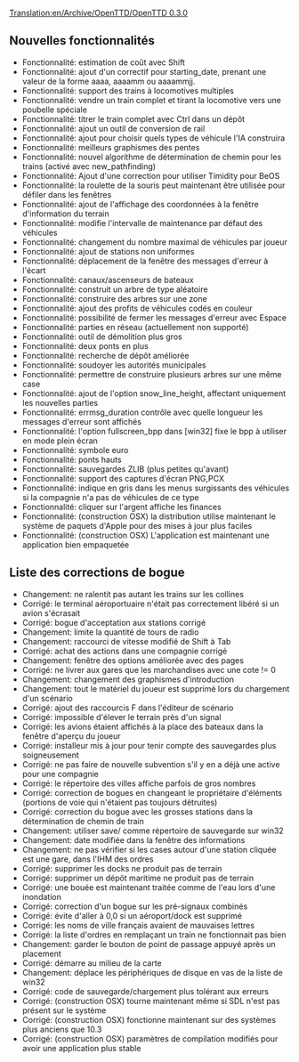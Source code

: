 [[Translation:en/Archive/OpenTTD/OpenTTD 0.3.0]]

{{fr/Archive/OpenTTD/Navigation}}
{{fr/Archive/OpenTTD/Livraison|prec=fr/Archive/OpenTTD/OpenTTD 0.2.1|suiv=fr/Archive/OpenTTD/OpenTTD 0.3.1|date=14/04/2004}}

==Nouvelles fonctionnalités==
*Fonctionnalité: estimation de coût avec Shift
*Fonctionnalité: ajout d'un correctif pour starting_date, prenant une valeur de la forme aaaa, aaaamm ou aaaammjj.
*Fonctionnalité: support des trains à locomotives multiples
*Fonctionnalité: vendre un train complet et tirant la locomotive vers une poubelle spéciale
*Fonctionnalité: titrer le train complet avec Ctrl dans un dépôt
*Fonctionnalité: ajout un outil de conversion de rail
*Fonctionnalité: ajout pour choisir quels types de véhicule l'IA construira
*Fonctionnalité: meilleurs graphismes des pentes
*Fonctionnalité: nouvel algorithme de détermination de chemin pour les trains (activé avec new_pathfinding)
*Fonctionnalité: Ajout d'une correction pour utiliser Timidity pour BeOS
*Fonctionnalité: la roulette de la souris peut maintenant être utilisée pour défiler dans les fenêtres
*Fonctionnalité: ajout de l'affichage des coordonnées à la fenêtre d'information du terrain
*Fonctionnalité: modifie l'intervalle de maintenance par défaut des véhicules
*Fonctionnalité: changement du nombre maximal de véhicules par joueur
*Fonctionnalité: ajout de stations non uniformes
*Fonctionnalité: déplacement de la fenêtre des messages d'erreur à l'écart
*Fonctionnalité: canaux/ascenseurs de bateaux
*Fonctionnalité: construit un arbre de type aléatoire
*Fonctionnalité: construire des arbres sur une zone
*Fonctionnalité: ajout des profits de véhicules codés en couleur
*Fonctionnalité: possibilité de fermer les messages d'erreur avec Espace
*Fonctionnalité: parties en réseau (actuellement non supporté)
*Fonctionnalité: outil de démolition plus gros
*Fonctionnalité: deux ponts en plus
*Fonctionnalité: recherche de dépôt améliorée
*Fonctionnalité: soudoyer les autorités municipales
*Fonctionnalité: permettre de construire plusieurs arbres sur une même case
*Fonctionnalité: ajout de l'option snow_line_height, affectant uniquement les nouvelles parties
*Fonctionnalité: errmsg_duration contrôle avec quelle longueur les messages d'erreur sont affichés
*Fonctionnalité: l'option fullscreen_bpp dans [win32] fixe le bpp à utiliser en mode plein écran
*Fonctionnalité: symbole euro
*Fonctionnalité: ponts hauts
*Fonctionnalité: sauvegardes ZLIB (plus petites qu'avant)
*Fonctionnalité: support des captures d'écran PNG,PCX
*Fonctionnalité: indique en gris dans les menus surgissants des véhicules si la compagnie n'a pas de véhicules de ce type
*Fonctionnalité: cliquer sur l'argent affiche les finances
*Fonctionnalité: (construction OSX) la distribution utilise maintenant le système de paquets d'Apple pour des mises à jour plus faciles
*Fonctionnalité: (construction OSX) L'application est maintenant une application bien empaquetée

==Liste des corrections de bogue==
*Changement: ne ralentit pas autant les trains sur les collines
*Corrigé: le terminal aéroportuaire n'était pas correctement libéré si un avion s'écrasait
*Corrigé: bogue d'acceptation aux stations corrigé
*Changement: limite la quantité de tours de radio
*Changement: raccourci de vitesse modifié de Shift à Tab
*Corrigé: achat des actions dans une compagnie corrigé
*Changement: fenêtre des options améliorée avec des pages
*Corrigé: ne livrer aux gares que les marchandises avec une cote != 0
*Changement: changement des graphismes d'introduction
*Changement: tout le matériel du joueur est supprimé lors du chargement d'un scénario
*Corrigé: ajout des raccourcis F dans l'éditeur de scénario
*Corrigé: impossible d'élever le terrain près d'un signal
*Corrigé: les avions étaient affichés à la place des bateaux dans la fenêtre d'aperçu du joueur
*Corrigé: installeur mis à jour pour tenir compte des sauvegardes plus soigneusement
*Corrigé: ne pas faire de nouvelle subvention s'il y en a déjà une active pour une compagnie
*Corrigé: le répertoire des villes affiche parfois de gros nombres
*Corrigé: correction de bogues en changeant le propriétaire d'éléments (portions de voie qui n'étaient pas toujours détruites)
*Corrigé: correction du bogue avec les grosses stations dans la détermination de chemin de train
*Changement: utiliser save/ comme répertoire de sauvegarde sur win32
*Changement: date modifiée dans la fenêtre des informations
*Changement: ne pas vérifier si les cases autour d'une station cliquée est une gare, dans l'IHM des ordres
*Corrigé: supprimer les docks ne produit pas de terrain
*Corrigé: supprimer un dépôt maritime ne produit pas de terrain
*Corrigé: une bouée est maintenant traitée comme de l'eau lors d'une inondation
*Corrigé: correction d'un bogue sur les pré-signaux combinés
*Corrigé: évite d'aller à 0,0 si un aéroport/dock est supprimé
*Corrigé: les noms de ville français avaient de mauvaises lettres
*Corrigé: la liste d'ordres en remplaçant un train ne fonctionnait pas bien
*Changement: garder le bouton de point de passage appuyé après un placement
*Corrigé: démarre au milieu de la carte
*Changement: déplace les périphériques de disque en vas de la liste de win32
*Corrigé: code de sauvegarde/chargement plus tolérant aux erreurs
*Corrigé: (construction OSX) tourne maintenant même si SDL n'est pas présent sur le système
*Corrigé: (construction OSX) fonctionne maintenant sur des systèmes plus anciens que 10.3
*Corrigé: (construction OSX) paramètres de compilation modifiés pour avoir une application plus stable